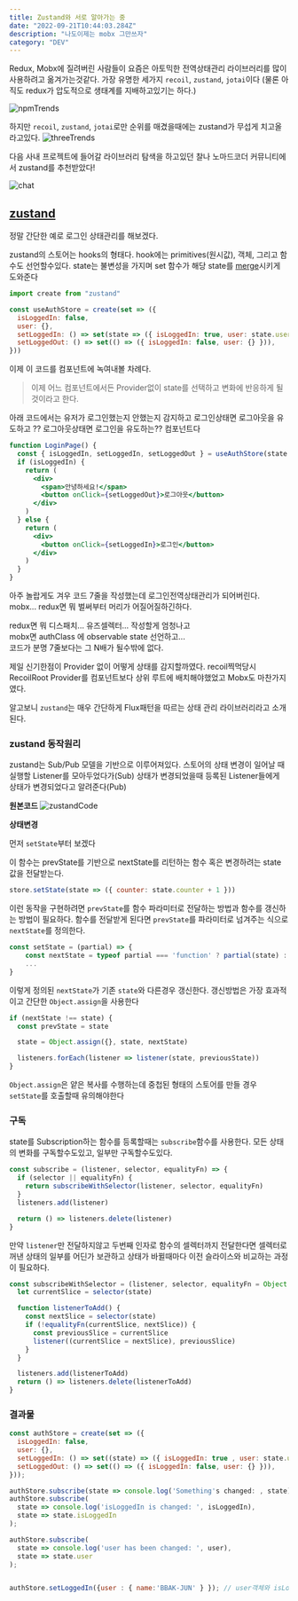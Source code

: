 ```yaml
---
title: Zustand와 서로 알아가는 중
date: "2022-09-21T10:44:03.284Z"
description: "나도이제는 mobx 그만쓰자"
category: "DEV"
---
```


Redux, Mobx에 질려버린 사람들이 요즘은 아토믹한 전역상태관리 라이브러리를 많이 사용하려고 옮겨가는것같다.
가장 유명한 세가지 `recoil`, `zustand`, `jotai`이다 (물론 아직도 redux가 압도적으로 생태계를 지배하고있기는 하다.)

![npmTrends](./trends.png)

하지만 `recoil`, `zustand`, `jotai`로만 순위를 매겼을때에는 zustand가 무섭게 치고올라고있다.
![threeTrends](./threeTrends.png)

다음 사내 프로젝트에 들어갈 라이브러리 탐색을 하고있던 찰나 노마드코더 커뮤니티에서 zustand를 추천받았다!

![chat](./chat.png)

## [zustand](https://github.com/pmndrs/zustand)

정말 간단한 예로 로그인 상태관리를 해보겠다.

zustand의 스토어는 hooks의 형태다.
hook에는 primitives(원시값), 객체, 그리고 함수도 선언할수있다.
state는 불변성을 가지며 set 함수가 해당 state를 [merge](https://github.com/pmndrs/zustand/blob/main/docs/guides/immutable-state-and-merging.md)시키게 도와준다

```js
import create from "zustand"

const useAuthStore = create(set => ({
  isLoggedIn: false,
  user: {},
  setLoggedIn: () => set(state => ({ isLoggedIn: true, user: state.user })),
  setLoggedOut: () => set(() => ({ isLoggedIn: false, user: {} })),
}))
```

이제 이 코드를 컴포넌트에 녹여내볼 차례다.

> 이제 어느 컴포넌트에서든 Provider없이 state를 선택하고 변화에 반응하게 될것이라고 한다.

아래 코드에서는 유저가 로그인했는지 안했는지 감지하고
로그인상태면 로그아웃을 유도하고 ??
로그아웃상태면 로그인을 유도하는?? 컴포넌트다

```jsx
function LoginPage() {
  const { isLoggedIn, setLoggedIn, setLoggedOut } = useAuthStore(state => state)
  if (isLoggedIn) {
    return (
      <div>
        <span>안녕하세요!</span>
        <button onClick={setLoggedOut}>로그아웃</button>
      </div>
    )
  } else {
    return (
      <div>
        <button onClick={setLoggedIn}>로그인</button>
      </div>
    )
  }
}
```

아주 놀랍게도 겨우 코드 7줄을 작성했는데 로그인전역상태관리가 되어버린다.
mobx... redux면 뭐 벌써부터 머리가 어질어질하긴하다.

redux면 뭐 디스패치... 유즈셀렉터... 작성할게 엄청나고<br/>
mobx면 authClass 에 observable state 선언하고... <br/>코드가 분명 7줄보다는 그 N배가 될수밖에 없다.

제일 신기한점이 Provider 없이 어떻게 상태를 감지할까였다. recoil찍먹당시 RecoilRoot Provider를 컴포넌트보다 상위 루트에 배치해야했었고 Mobx도 마찬가지였다.

알고보니 `zustand`는 매우 간단하게 Flux패턴을 따르는 상태 관리 라이브러리라고 소개된다.

### zustand 동작원리

zustand는 Sub/Pub 모델을 기반으로 이루어져있다.
스토어의 상태 변경이 일어날 때 실행할 Listener를 모아두었다가(Sub) 상태가 변경되었을때 등록된 Listener들에게 상태가 변경되었다고 알려준다(Pub)

**원본코드**
![zustandCode](./code.png)

**상태변경**

먼저 `setState`부터 보겠다

이 함수는 prevState를 기반으로 nextState를 리턴하는 함수 혹은 변경하려는 state 값을 전달받는다.

```js
store.setState(state => ({ counter: state.counter + 1 }))
```

이런 동작을 구현하려면 `prevState`를 함수 파라미터로 전달하는 방법과 함수를 갱신하는 방법이 필요하다.
함수를 전달받게 된다면 `prevState`를 파라미터로 넘겨주는 식으로 `nextState`를 정의한다.

```js
const setState = (partial) => {
    const nextState = typeof partial === 'function' ? partial(state) : partial
    ...
}
```

이렇게 정의된 `nextState`가 기존 `state`와 다른경우 갱신한다. 갱신방법은 가장 효과적이고 간단한 `Object.assign`을 사용한다

```js
if (nextState !== state) {
  const prevState = state

  state = Object.assign({}, state, nextState)

  listeners.forEach(listener => listener(state, previousState))
}
```

`Object.assign`은 얕은 복사를 수행하는데 중첩된 형태의 스토어를 만들 경우 `setState`를 호출할때 유의해야한다

### 구독

state를 Subscription하는 함수를 등록할때는 `subscribe`함수를 사용한다.
모든 상태의 변화를 구독할수도있고, 일부만 구독할수도있다.

```js
const subscribe = (listener, selector, equalityFn) => {
  if (selector || equalityFn) {
    return subscribeWithSelector(listener, selector, equalityFn)
  }
  listeners.add(listener)

  return () => listeners.delete(listener)
}
```

만약 `listener`만 전달하지않고 두번째 인자로 함수의 셀렉터까지 전달한다면 셀렉터로 꺼낸 상태의 일부를 어딘가 보관하고 상태가 바뀔때마다 이전 슬라이스와 비교하는 과정이 필요하다.

```js
const subscribeWithSelector = (listener, selector, equalityFn = Object.is) => {
  let currentSlice = selector(state)

  function listenerToAdd() {
    const nextSlice = selector(state)
    if (!equalityFn(currentSlice, nextSlice)) {
      const previousSlice = currentSlice
      listener((currentSlice = nextSlice), previousSlice)
    }
  }

  listeners.add(listenerToAdd)
  return () => listeners.delete(listenerToAdd)
}
```

### 결과물

```js
const authStore = create(set => ({
  isLoggedIn: false,
  user: {},
  setLoggedIn: () => set((state) => ({ isLoggedIn: true , user: state.user})),
  setLoggedOut: () => set(() => ({ isLoggedIn: false, user: {} })),
}));

authStore.subscribe(state => console.log('Something's changed: , state));// 어떤 상태가 변경되더라도 로그가 출력됨
authStore.subscribe(
  state => console.log('isLoggedIn is changed: ', isLoggedIn),
  state => state.isLoggedIn
);

authStore.subscribe(
  state => console.log('user has been changed: ', user),
  state => state.user
);


authStore.setLoggedIn({user : { name:'BBAK-JUN' } }); // user객체와 isLogged의 상태 변경
```
